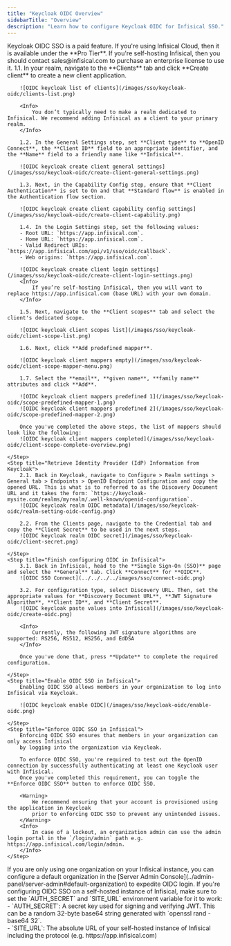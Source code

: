 ```yaml
---
title: "Keycloak OIDC Overview"
sidebarTitle: "Overview"
description: "Learn how to configure Keycloak OIDC for Infisical SSO."
---
```


<Info>
    Keycloak OIDC SSO is a paid feature. If you're using Infisical Cloud, then it
    is available under the **Pro Tier**. If you're self-hosting Infisical, then
    you should contact sales@infisical.com to purchase an enterprise license to
    use it.
</Info>

<Steps>
    <Step title="Create an OIDC client application in Keycloak">
        1.1. In your realm, navigate to the **Clients** tab and click **Create client** to create a new client application.

        ![OIDC keycloak list of clients](/images/sso/keycloak-oidc/clients-list.png)

        <Info>
            You don’t typically need to make a realm dedicated to Infisical. We recommend adding Infisical as a client to your primary realm.
        </Info>

        1.2. In the General Settings step, set **Client type** to **OpenID Connect**, the **Client ID** field to an appropriate identifier, and the **Name** field to a friendly name like **Infisical**.

        ![OIDC keycloak create client general settings](/images/sso/keycloak-oidc/create-client-general-settings.png)

        1.3. Next, in the Capability Config step, ensure that **Client Authentication** is set to On and that **Standard flow** is enabled in the Authentication flow section.

        ![OIDC keycloak create client capability config settings](/images/sso/keycloak-oidc/create-client-capability.png)

        1.4. In the Login Settings step, set the following values:
        - Root URL: `https://app.infisical.com`.
        - Home URL: `https://app.infisical.com`.
        - Valid Redirect URIs: `https://app.infisical.com/api/v1/sso/oidc/callback`.
        - Web origins: `https://app.infisical.com`.

        ![OIDC keycloak create client login settings](/images/sso/keycloak-oidc/create-client-login-settings.png)
        <Info>
            If you’re self-hosting Infisical, then you will want to replace https://app.infisical.com (base URL) with your own domain.
        </Info>

        1.5. Next, navigate to the **Client scopes** tab and select the client's dedicated scope.

        ![OIDC keycloak client scopes list](/images/sso/keycloak-oidc/client-scope-list.png)

        1.6. Next, click **Add predefined mapper**.

        ![OIDC keycloak client mappers empty](/images/sso/keycloak-oidc/client-scope-mapper-menu.png)

        1.7. Select the **email**, **given name**, **family name** attributes and click **Add**.

        ![OIDC keycloak client mappers predefined 1](/images/sso/keycloak-oidc/scope-predefined-mapper-1.png)
        ![OIDC keycloak client mappers predefined 2](/images/sso/keycloak-oidc/scope-predefined-mapper-2.png)

        Once you've completed the above steps, the list of mappers should look like the following:
        ![OIDC keycloak client mappers completed](/images/sso/keycloak-oidc/client-scope-complete-overview.png)

    </Step>
    <Step title="Retrieve Identity Provider (IdP) Information from Keycloak">
        2.1. Back in Keycloak, navigate to Configure > Realm settings > General tab > Endpoints > OpenID Endpoint Configuration and copy the opened URL. This is what is to referred to as the Discovery Document URL and it takes the form: `https://keycloak-mysite.com/realms/myrealm/.well-known/openid-configuration`.
        ![OIDC keycloak realm OIDC metadata](/images/sso/keycloak-oidc/realm-setting-oidc-config.png)

        2.2. From the Clients page, navigate to the Credential tab and copy the **Client Secret** to be used in the next steps.
        ![OIDC keycloak realm OIDC secret](/images/sso/keycloak-oidc/client-secret.png)

    </Step>
    <Step title="Finish configuring OIDC in Infisical">
        3.1. Back in Infisical, head to the **Single Sign-On (SSO)** page and select the **General** tab. Click **Connect** for **OIDC**.
        ![OIDC SSO Connect](../../../../images/sso/connect-oidc.png)

        3.2. For configuration type, select Discovery URL. Then, set the appropriate values for **Discovery Document URL**, **JWT Signature Algorithm**, **Client ID**, and **Client Secret**.
        ![OIDC keycloak paste values into Infisical](/images/sso/keycloak-oidc/create-oidc.png)

        <Info>
            Currently, the following JWT signature algorithms are supported: RS256, RS512, HS256, and EdDSA
        </Info>

        Once you've done that, press **Update** to complete the required configuration.

    </Step>
    <Step title="Enable OIDC SSO in Infisical">
        Enabling OIDC SSO allows members in your organization to log into Infisical via Keycloak.

        ![OIDC keycloak enable OIDC](/images/sso/keycloak-oidc/enable-oidc.png)

    </Step>
    <Step title="Enforce OIDC SSO in Infisical">
        Enforcing OIDC SSO ensures that members in your organization can only access Infisical
        by logging into the organization via Keycloak.

        To enforce OIDC SSO, you're required to test out the OpenID connection by successfully authenticating at least one Keycloak user with Infisical.
        Once you've completed this requirement, you can toggle the **Enforce OIDC SSO** button to enforce OIDC SSO.

        <Warning>
            We recommend ensuring that your account is provisioned using the application in Keycloak
            prior to enforcing OIDC SSO to prevent any unintended issues.
        </Warning>
        <Info>
            In case of a lockout, an organization admin can use the admin login portal in the `/login/admin` path e.g. https://app.infisical.com/login/admin.
        </Info>
    </Step>
</Steps>

<Tip>
    If you are only using one organization on your Infisical instance, you can configure a default organization in the [Server Admin Console](../admin-panel/server-admin#default-organization) to expedite OIDC login.
</Tip>

<Note>
    If you're configuring OIDC SSO on a self-hosted instance of Infisical, make
    sure to set the `AUTH_SECRET` and `SITE_URL` environment variable for it to
    work:
    <div class="height:1px;"/>
    - `AUTH_SECRET`: A secret key used for signing and verifying JWT. This
    can be a random 32-byte base64 string generated with `openssl rand -base64
    32`.
    <div class="height:1px;"/>
    - `SITE_URL`: The absolute URL of your self-hosted instance of Infisical including the protocol (e.g. https://app.infisical.com)
</Note>
